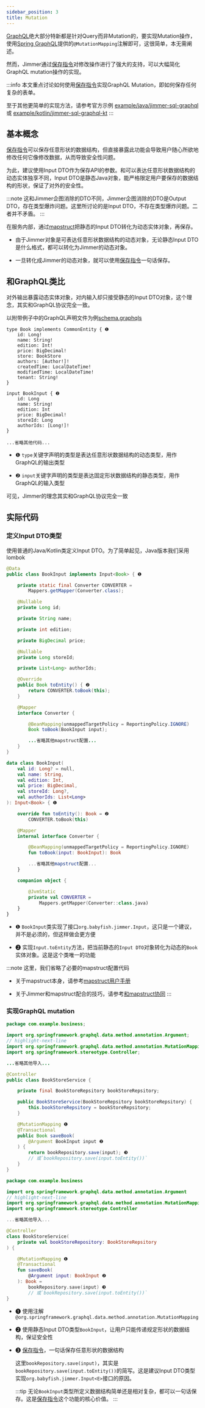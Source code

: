 ```yaml
---
sidebar_position: 3
title: Mutation
---
```



[GraphQL](https://graphql.org/)绝大部分特新都是针对Query而非Mutation的，要实现Mutation操作，使用[Spring GraphQL](https://spring.io/projects/spring-graphql)提供的`@MutationMapping`注解即可，这很简单，本无需阐述。

然而，Jimmer通过[保存指令](../mutation/save-command)对修改操作进行了强大的支持，可以大幅简化GraphQL mutation操作的实现。

:::info
本文重点讨论如何使用[保存指令](../mutation/save-command)实现GraphQL Mutation，即如何保存任何复杂的表单。

至于其他更简单的实现方法，请参考官方示例
[example/java/jimmer-sql-graphql](https://github.com/babyfish-ct/jimmer/tree/main/example/java/jimmer-sql-graphql)或
[example/kotlin/jimmer-sql-graphql-kt](https://github.com/babyfish-ct/jimmer/tree/main/example/kotlin/jimmer-sql-graphql-kt)
:::

## 基本概念
[保存指令](../mutation/save-command)可以保存任意形状的数据结构，但直接暴露此功能会导致用户随心所欲地修改任何它像修改数据，从而导致安全性问题。

为此，建议使用Input DTO作为保存API的参数。和可以表达任意形状数据结构的动态实体独享不同，Input DTO是静态Java对象，能严格限定用户要保存的数据结构的形状，保证了对外的安全性。

:::note
这和Jimmer企图消除的DTO不同，Jimmer企图消除的DTO是Output DTO，存在类型爆炸问题。这里所讨论的是Input DTO，不存在类型爆炸问题。二者并不矛盾。
:::

在服务内部，通过[mapstruct](https://github.com/mapstruct/mapstruct)把静态的Input DTO转化为动态实体对象，再保存。

-   由于Jimmer对象是可表达任意形状数据结构的动态对象，无论静态Input DTO是什么格式，都可以转化为Jimmer的动态对象。

-   一旦转化成Jimmer的动态对象，就可以使用[保存指令](../mutation/save-command)一句话保存。

## 和GraphQL类比

对外输出暴露动态实体对象，对内输入却只接受静态的Input DTO对象，这个理念，其实和GraphQL协议完全一致。

以附带例子中的GraphQL声明文件为例[schema.graphqls](https://github.com/babyfish-ct/jimmer/blob/main/example/java/jimmer-sql-graphql/src/main/resources/graphql/schema.graphqls)

```
type Book implements CommonEntity { ❶
    id: Long!
    name: String!
    edition: Int!
    price: BigDecimal!
    store: BookStore
    authors: [Author!]!
    createdTime: LocalDateTime!
    modifiedTime: LocalDateTime!
    tenant: String!
}

input BookInput { ❷
    id: Long
    name: String!
    edition: Int
    price: BigDecimal!
    storeId: Long
    authorIds: [Long!]!
}

...省略其他代码...
```

-   ❶ `type`关键字声明的类型是表达任意形状数据结构的动态类型，用作GraphQL的输出类型

-   ❷ `input`关键字声明的类型是表达固定形状数据结构的静态类型，用作GraphQL的输入类型

可见，Jimmer的理念其实和GraphQL协议完全一致

## 实际代码

### 定义Input DTO类型

使用普通的Java/Kotlin类定义Input DTO。为了简单起见，Java版本我们采用lombok

<Tabs groupId="language">
<TabItem value="java" label="Java">

```java title="BookInput.java"
@Data
public class BookInput implements Input<Book> { ❶

    private static final Converter CONVERTER = 
        Mappers.getMapper(Converter.class);

    @Nullable
    private Long id;

    private String name;

    private int edition;

    private BigDecimal price;

    @Nullable
    private Long storeId;

    private List<Long> authorIds;

    @Override
    public Book toEntity() { ❷
        return CONVERTER.toBook(this);
    }

    @Mapper
    interface Converter {

        @BeanMapping(unmappedTargetPolicy = ReportingPolicy.IGNORE)
        Book toBook(BookInput input);

        ...省略其他mapstruct配置...
    }
}
```

</TabItem>
<TabItem value="kotlin" label="Kotlin">

```kotlin title="BookInput.kt"
data class BookInput(
    val id: Long? = null,
    val name: String,
    val edition: Int,
    val price: BigDecimal,
    val storeId: Long?,
    val authorIds: List<Long>
): Input<Book> { ❶

    override fun toEntity(): Book = ❷
        CONVERTER.toBook(this)

    @Mapper
    internal interface Converter { 

        @BeanMapping(unmappedTargetPolicy = ReportingPolicy.IGNORE)
        fun toBook(input: BookInput): Book

        ...省略其他mapstruct配置...
    }

    companion object {

        @JvmStatic
        private val CONVERTER = 
            Mappers.getMapper(Converter::class.java)
    }
}
```

</TabItem>
</Tabs>

-   ❶ `BookInput`类实现了接口`org.babyfish.jimmer.Input`，这只是一个建议，并不是必须的，但这样做会更方便

-   ❷ 实现`Input.toEntity`方法，把当前静态的`Input DTO`对象转化为动态的`Book`实体对象。这是这个类唯一的功能

:::note
这里，我们省略了必要的mapstruct配置代码

-   关于mapstruct本身，请参考[mapstruct用户手册](https://mapstruct.org/documentation/stable/reference/html/)

-   关于Jimmer和mapstruct配合的技巧，请参考[和mapstruct协同](../object/mapstruct)
:::

### 实现GraphQL mutation

<Tabs groupId="language">
<TabItem value="java" label="Java">

```java title="BookStoreService.java"
package com.example.business;

import org.springframework.graphql.data.method.annotation.Argument;
// highlight-next-line
import org.springframework.graphql.data.method.annotation.MutationMapping;
import org.springframework.stereotype.Controller;

...省略其他导入...

@Controller
public class BookStoreService {

    private final BookStoreRepsitory bookStoreRepsitory;

    public BookStoreService(BookStoreRepsitory bookStoreRepsitory) {
        this.bookStoreRepsitory = bookStoreRepsitory;
    }

    @MutationMapping ❶
    @Transactional
    public Book saveBook(
        @Argument BookInput input ❷
    ) {
        return bookRepository.save(input); ❸
        // 或`bookRepository.save(input.toEntity())`
    }
}
```

</TabItem>
<TabItem value="kotlin" label="Kotlin">

```kotlin title="BookStoreService.kt"
package com.example.business

import org.springframework.graphql.data.method.annotation.Argument
// highlight-next-line
import org.springframework.graphql.data.method.annotation.MutationMapping
import org.springframework.stereotype.Controller

...省略其他导入...

@Controller
class BookStoreService(
    private val bookStoreRepository: BookStoreRepsitory
) {

    @MutationMapping ❶
    @Transactional
    fun saveBook(
        @Argument input: BookInput ❷
    ): Book =
        bookRepository.save(input) ❸
        // 或`bookRepository.save(input.toEntity())`
}
```

</TabItem>
</Tabs>

-   ❶ 使用注解`@org.springframework.graphql.data.method.annotation.MutationMapping`

-   ❷ 使用静态Input DTO类型`BookInput`，让用户只能传递规定形状的数据结构，保证安全性

-   ❸ [保存指令](../mutation/save-command)，一句话保存任意形状的数据结构

    这里`bookRepository.save(input)`，其实是`bookRepository.save(input.toEntity())`的简写。这是建议Input DTO类型实现`org.babyfish.jimmer.Input<E>`接口的原因。

    :::tip
    无论`BookInput`类型所定义数据结构简单还是相对复杂，都可以一句话保存。这是[保存指令](../mutation/save-command)这个功能的核心价值。
    :::